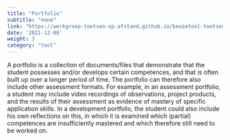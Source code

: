 ```yaml
---
title: "Portfolio"
subtitle: "none"
link: "https://werkgroep-toetsen-op-afstand.github.io/keuzetool-toetsen/en/methods/portfolio/"
date: '2021-12-08'
weight: 3
category: "tool"
---
```


A portfolio is a collection of documents/files that demonstrate that the student possesses and/or develops certain competences, and that is often built up over a longer period of time. The portfolio can therefore also include other assessment formats. For example, in an assessment portfolio, a student may include video recordings of observations, project products, and the results of their assessment as evidence of mastery of specific application skills. In a development portfolio, the student could also include his own reflections on this, in which it is examined which (partial) competences are insufficiently mastered and which therefore still need to be worked on.